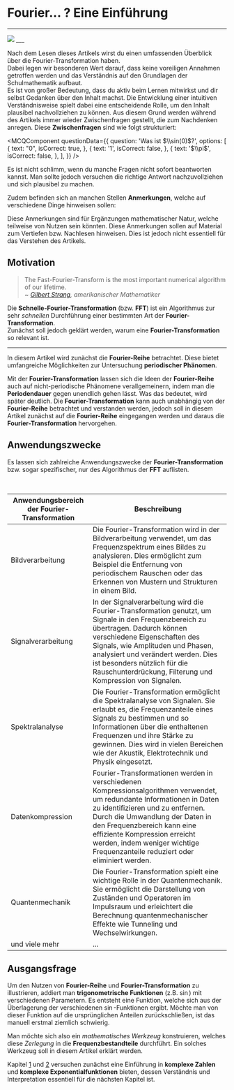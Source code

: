 
# Fourier... ? Eine Einführung

---

<Image src="/fourier-guide.png" width={1920} height={1080} />
___

Nach dem Lesen dieses Artikels wirst du einen umfassenden Überblick über die Fourier-Transformation haben. <br/>
 Dabei legen wir besonderen Wert darauf, dass keine voreiligen Annahmen getroffen werden und das Verständnis auf den Grundlagen der Schulmathematik aufbaut. <br/>
Es ist von großer Bedeutung, dass du aktiv beim Lernen mitwirkst und dir selbst Gedanken über den Inhalt machst. Die Entwicklung einer intuitiven Verständnisweise spielt dabei eine entscheidende Rolle, um den Inhalt plausibel nachvollziehen zu können. Aus diesem Grund werden während des Artikels immer wieder Zwischenfragen gestellt, die zum Nachdenken anregen. Diese **Zwischenfragen** sind wie folgt strukturiert:

<MCQComponent
  questionData={{
    question: 'Was ist $\\sin(0)$?',
    options: [
      {
        text: "$0$",
        isCorrect: true,
      },
      {
        text: '$1$',
        isCorrect: false,
      },
      {
        text: '$\\pi$',
        isCorrect: false,
      },
    ],
  }}
/>

Es ist nicht schlimm, wenn du manche Fragen nicht sofort beantworten kannst.
Man sollte jedoch versuchen die richtige Antwort nachzuvollziehen und sich plausibel zu machen.

Zudem befinden sich an manchen Stellen **Anmerkungen**, welche auf verschiedene Dinge hinweisen sollen:

<Callout>
  Diese Anmerkungen sind für Ergänzungen mathematischer Natur, welche teilweise
  von Nutzen sein könnten.
</Callout>

<Callout type="info" emoji="📚">
  Diese Anmerkungen sollen auf Material zum Vertiefen bzw. Nachlesen hinweisen.
  Dies ist jedoch nicht essentiell für das Verstehen des Artikels.
</Callout>

## Motivation

> The Fast-Fourier-Transform is the most important numerical algorithm of our lifetime.  
> ~ <cite>[Gilbert Strang](https://en.wikipedia.org/wiki/Gilbert_Strang), amerikanischer Mathematiker</cite>

Die **Schnelle-Fourier-Transformation** (bzw. **FFT**) ist ein Algorithmus zur sehr _schnellen_ Durchführung einer bestimmten Art der **Fourier-Transformation**.  
Zunächst soll jedoch geklärt werden, warum eine **Fourier-Transformation** so relevant ist.

---

In diesem Artikel wird zunächst die **Fourier-Reihe** betrachtet. Diese bietet umfangreiche Möglichkeiten zur Untersuchung **periodischer Phänomen**.

Mit der **Fourier-Transformation** lassen sich die Ideen der **Fourier-Reihe** auch auf nicht-periodische Phänomene verallgemeinern, indem man die **Periodendauer** gegen unendlich gehen lässt. Was das bedeutet, wird später deutlich.
Die **Fourier-Transformation** kann auch unabhängig von der **Fourier-Reihe** betrachtet und verstanden werden, jedoch soll in diesem Artikel zunächst auf die **Fourier-Reihe** eingegangen werden und daraus die **Fourier-Transformation** hervorgehen.

## Anwendungszwecke

Es lassen sich zahlreiche Anwendungszwecke der **Fourier-Transformation** bzw. sogar spezifischer, nur des Algorithmus der **FFT** auflisten.

<br />

| Anwendungsbereich der Fourier-Transformation | Beschreibung |
|---------------------------------------------|--------------|
| Bildverarbeitung                             | Die Fourier-Transformation wird in der Bildverarbeitung verwendet, um das Frequenzspektrum eines Bildes zu analysieren. Dies ermöglicht zum Beispiel die Entfernung von periodischem Rauschen oder das Erkennen von Mustern und Strukturen in einem Bild. |
| Signalverarbeitung                           | In der Signalverarbeitung wird die Fourier-Transformation genutzt, um Signale in den Frequenzbereich zu übertragen. Dadurch können verschiedene Eigenschaften des Signals, wie Amplituden und Phasen, analysiert und verändert werden. Dies ist besonders nützlich für die Rauschunterdrückung, Filterung und Kompression von Signalen. |
| Spektralanalyse                              | Die Fourier-Transformation ermöglicht die Spektralanalyse von Signalen. Sie erlaubt es, die Frequenzanteile eines Signals zu bestimmen und so Informationen über die enthaltenen Frequenzen und ihre Stärke zu gewinnen. Dies wird in vielen Bereichen wie der Akustik, Elektrotechnik und Physik eingesetzt. |
| Datenkompression                             | Fourier-Transformationen werden in verschiedenen Kompressionsalgorithmen verwendet, um redundante Informationen in Daten zu identifizieren und zu entfernen. Durch die Umwandlung der Daten in den Frequenzbereich kann eine effiziente Kompression erreicht werden, indem weniger wichtige Frequenzanteile reduziert oder eliminiert werden. |
| Quantenmechanik                              | Die Fourier-Transformation spielt eine wichtige Rolle in der Quantenmechanik. Sie ermöglicht die Darstellung von Zuständen und Operatoren im Impulsraum und erleichtert die Berechnung quantenmechanischer Effekte wie Tunneling und Wechselwirkungen. |
| und viele mehr | ...

## Ausgangsfrage

Um den Nutzen von **Fourier-Reihe** und **Fourier-Transformation** zu illustrieren, addiert man **trigonometrische Funktionen** (z.B. $\sin$) mit verschiedenen Parametern.
Es entsteht eine Funktion, welche sich aus der Überlagerung der verschiedenen $\sin$-Funktionen ergibt.
Möchte man von dieser Funktion auf die ursprünglichen Anteilen zurückschließen, ist das manuell erstmal ziemlich schwierig.

Man möchte sich also ein _mathematisches Werkzeug_ konstruieren, welches diese _Zerlegung_ in die **Frequenzbestandteile** durchführt. Ein solches Werkzeug soll in diesem Artikel erklärt werden.

Kapitel [1](1-complex-plane) und [2](2-complex-exponentials) versuchen zunächst eine Einführung in **komplexe Zahlen** und **komplexe Exponentialfunktionen** bieten, dessen Verständnis und Interpretation essentiell für die nächsten Kapitel ist.
